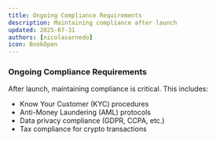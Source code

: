 ```yaml
---
title: Ongoing Compliance Requirements
description: Maintaining compliance after launch
updated: 2025-07-31
authors: [nicolasarnedo]
icon: BookOpen
---
```


### Ongoing Compliance Requirements
After launch, maintaining compliance is critical. This includes:
- Know Your Customer (KYC) procedures
- Anti-Money Laundering (AML) protocols
- Data privacy compliance (GDPR, CCPA, etc.)
- Tax compliance for crypto transactions
